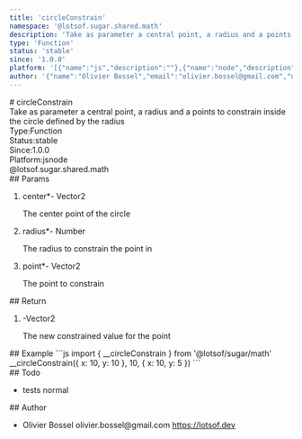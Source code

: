 ```yaml
---
title: 'circleConstrain'
namespace: '@lotsof.sugar.shared.math'
description: 'Take as parameter a central point, a radius and a points to constrain inside the circle defined by the radius'
type: 'Function'
status: 'stable'
since: '1.0.0'
platform: '[{"name":"js","description":""},{"name":"node","description":""}]'
author: '{"name":"Olivier Bossel","email":"olivier.bossel@gmail.com","url":"https://lotsof.dev"}'
---
```

<div class="docmap-mdx">
# circleConstrain
<div class="_description typo-lead typo-format">
Take as parameter a central point, a radius and a points to constrain inside the circle defined by the radius
</div>
<div class="_metas">
<div class="_type"><span class="_type-label">Type:</span><span class="_type-value">Function</span></div>
<div class="_status"><span class="_status-label">Status:</span><span class="_status-value -stable">stable</span></div>
<div class="_since"><span class="_since-label">Since:</span><span class="_since-value">1.0.0</span></div>
<div class="_platform"><span class="_platform-label">Platform:</span><span class="_platform-value -js">js</span><span class="_platform-value -node">node</span></div>
</div>
<div class="_namespace">@lotsof.sugar.shared.math</div>
<div class="_params">
## Params
<ol class="_list">
<li class="_item">
<span class="_name">center<span class="_required">*</span></span><span class="_default">-</span> <span class="_type">Vector2</span>
<p class="_description">The center point of the circle</p>
</li>
<li class="_item">
<span class="_name">radius<span class="_required">*</span></span><span class="_default">-</span> <span class="_type">Number</span>
<p class="_description">The radius to constrain the point in</p>
</li>
<li class="_item">
<span class="_name">point<span class="_required">*</span></span><span class="_default">-</span> <span class="_type">Vector2</span>
<p class="_description">The point to constrain</p>
</li>
</ol>
</div>
<div class="_return">
## Return
<ol class="_list">
<li class="_item">
<span class="_default">-</span><span class="_type">Vector2</span>
<p class="_description">The new constrained value for the point</p>
</li>
</ol>
</div>
<div class="_examples">
## Example
```js
import { __circleConstrain } from '@lotsof/sugar/math'
__circleConstrain({
	x: 10, y: 10
}, 10, {
	x: 10, y: 5
})
```
</div>
<div class="_todo">
## Todo
<ul class="_list">
<li class="_item">
<span class="_description">tests</span>
<span class="_priority -normal">normal</span>
</li>
</ul>
</div>
<div class="_author">
## Author
<ul class="_list">
<li class="_item">
<span class="_name">Olivier Bossel</span>
<span class="_email">olivier.bossel@gmail.com</span>
<a href="https://lotsof.dev" target="_blank" class="_url">https://lotsof.dev</a>
</li>
</ul>
</div>
</div>